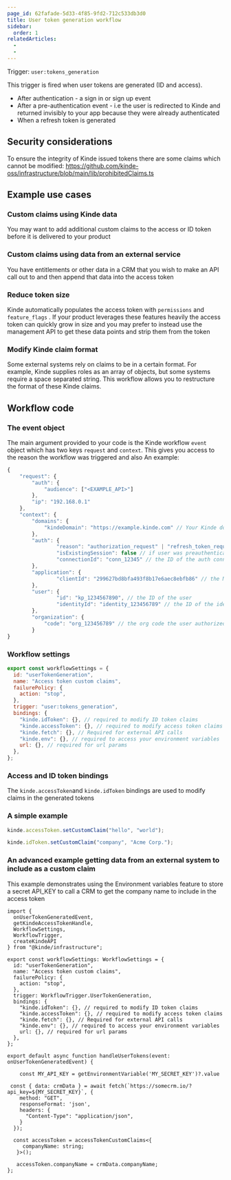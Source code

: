 ```yaml
---
page_id: 62fafade-5d33-4f85-9fd2-712c533db3d0
title: User token generation workflow
sidebar:
  order: 1
relatedArticles:
  - 
  - 
---
```


Trigger: `user:tokens_generation`

This trigger is fired when user tokens are generated (ID and access).

- After authentication - a sign in or sign up event
- After a pre-authentication event - i.e the user is redirected to Kinde and returned invisibly to your app because they were already authenticated
- When a refresh token is generated

## Security considerations

To ensure the integrity of Kinde issued tokens there are some claims which cannot be modified: https://github.com/kinde-oss/infrastructure/blob/main/lib/prohibitedClaims.ts

## Example use cases

### Custom claims using Kinde data

You may want to add additional custom claims to the access or ID token before it is delivered to your product

### Custom claims using  data from an external service

You have entitlements or other data in a CRM that you wish to make an API call out to and then append that data into the access token

### Reduce token size

Kinde automatically populates the access token with `permissions` and `feature_flags` . If your product leverages these features heavily the access token can quickly grow in size and you may prefer to instead use the management API to get these data points and strip them from the token

### Modify Kinde claim format

Some external systems rely on claims to be in a certain format. For example, Kinde supplies roles as an array of objects, but some systems require a space separated string. This workflow allows you to restructure the format of these Kinde claims.

## Workflow code

### The event object

The main argument provided to your code is the Kinde workflow `event` object which has two keys `request` and `context`. This gives you access to the reason the workflow was triggered and also An example:

```jsx
{
	"request": {
		"auth": {
			"audience": ["<EXAMPLE_API>"]
		},
		"ip": "192.168.0.1"
	},
	"context": {
		"domains": {
			"kindeDomain": "https://example.kinde.com" // Your Kinde domain
		},
		"auth": {
				"reason": "authorization_request" | "refresh_token_request",
				"isExistingSession": false // if user was preauthenticated,
				"connectionId": "conn_12345" // the ID of the auth connection method used
		},
		"application": {
				"clientId": "299627bd8bfa493f8b17e6aec8ebfb86" // the M2M application ID
		},
		"user": {
				"id": "kp_1234567890", // the ID of the user
				"identityId": "identity_123456789" // the ID of the identity the user authenticated with
		},
		"organization": {
			"code": "org_123456789" // the org code the user authorized against
		}
}
```

### Workflow settings

```jsx
export const workflowSettings = {
  id: "userTokenGeneration",
  name: "Access token custom claims",
  failurePolicy: {
    action: "stop",
  },
  trigger: "user:tokens_generation",
  bindings: {
    "kinde.idToken": {}, // required to modify ID token claims
    "kinde.accessToken": {}, // required to modify access token claims
    "kinde.fetch": {}, // Required for external API calls
    "kinde.env": {}, // required to access your environment variables
    url: {}, // required for url params
  },
};
```

### Access and ID token bindings

The `kinde.accessToken`and `kinde.idToken` bindings are used to modify claims in the generated tokens

### A simple example

```jsx
kinde.accessToken.setCustomClaim("hello", "world");

kinde.idToken.setCustomClaim("company", "Acme Corp.");
```

### An advanced example getting data from an external system to include as a custom claim

This example demonstrates using the Environment variables feature to store a secret API_KEY to call a CRM to get the company name to include in the access token

```tsx
import {
  onUserTokenGeneratedEvent,
  getKindeAccessTokenHandle,
  WorkflowSettings,
  WorkflowTrigger,
  createKindeAPI
} from "@kinde/infrastructure";

export const workflowSettings: WorkflowSettings = {
  id: "userTokenGeneration",
  name: "Access token custom claims",
  failurePolicy: {
    action: "stop",
  },
  trigger: WorkflowTrigger.UserTokenGeneration,
  bindings: {
    "kinde.idToken": {}, // required to modify ID token claims
    "kinde.accessToken": {}, // required to modify access token claims
    "kinde.fetch": {}, // Required for external API calls
    "kinde.env": {}, // required to access your environment variables
    url: {}, // required for url params
  },
};

export default async function handleUserTokens(event: onUserTokenGeneratedEvent) {

	const MY_API_KEY = getEnvironmentVariable('MY_SECRET_KEY')?.value
	
 const { data: crmData } = await fetch(`https://somecrm.io/?api_key=${MY_SECRET_KEY}`, {
    method: "GET",
    responseFormat: 'json',
    headers: {
      "Content-Type": "application/json",
    }
  });
  
  const accessToken = accessTokenCustomClaims<{
     companyName: string;
   }>();

   accessToken.companyName = crmData.companyName;
};
  
```
